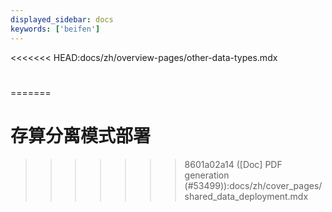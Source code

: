 ```yaml
---
displayed_sidebar: docs
keywords: ['beifen']
---
```


<<<<<<< HEAD:docs/zh/overview-pages/other-data-types.mdx
# 
=======
# 存算分离模式部署
>>>>>>> 8601a02a14 ([Doc] PDF generation (#53499)):docs/zh/cover_pages/shared_data_deployment.mdx


